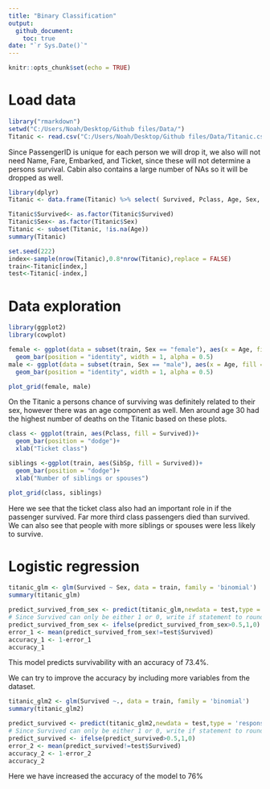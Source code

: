 ---
title: "Binary Classification"
output:
  github_document:
    toc: true
date: "`r Sys.Date()`"
---

```{r setup, include=FALSE}
knitr::opts_chunk$set(echo = TRUE)
```

# Load data

```{r}
library("rmarkdown")
setwd("C:/Users/Noah/Desktop/Github files/Data/")
Titanic <- read.csv("C:/Users/Noah/Desktop/Github files/Data/Titanic.csv")
```

Since PassengerID is unique for each person we will drop it, we also will not need Name, Fare, Embarked, and Ticket, since these will not determine a persons survival. Cabin also contains a large number of NAs so it will be dropped as well.

```{r}
library(dplyr)
Titanic <- data.frame(Titanic) %>% select( Survived, Pclass, Age, Sex, SibSp, Parch)
```

```{r}
Titanic$Survived<- as.factor(Titanic$Survived)
Titanic$Sex<- as.factor(Titanic$Sex)
Titanic <- subset(Titanic, !is.na(Age))
summary(Titanic)

set.seed(222)
index<-sample(nrow(Titanic),0.8*nrow(Titanic),replace = FALSE)
train<-Titanic[index,]
test<-Titanic[-index,]

```

# Data exploration

```{r}
library(ggplot2)
library(cowplot)

female <- ggplot(data = subset(train, Sex == "female"), aes(x = Age, fill = Survived))+
  geom_bar(position = "identity", width = 1, alpha = 0.5)
male <- ggplot(data = subset(train, Sex == "male"), aes(x = Age, fill = Survived))+
  geom_bar(position = "identity", width = 1, alpha = 0.5)

plot_grid(female, male)
```

On the Titanic a persons chance of surviving was definitely related to their sex, however there was an age component as well. Men around age 30 had the highest number of deaths on the Titanic based on these plots.

```{r}
class <- ggplot(train, aes(Pclass, fill = Survived))+
  geom_bar(position = "dodge")+
  xlab("Ticket class")

siblings <-ggplot(train, aes(SibSp, fill = Survived))+
  geom_bar(position = "dodge")+
  xlab("Number of siblings or spouses")

plot_grid(class, siblings)
```

Here we see that the ticket class also had an important role in if the passenger survived. Far more third class passengers died than survived. We can also see that people with more siblings or spouses were less likely to survive.

# Logistic regression

```{r}
titanic_glm <- glm(Survived ~ Sex, data = train, family = 'binomial')
summary(titanic_glm)
```

```{r}
predict_survived_from_sex <- predict(titanic_glm,newdata = test,type = 'response') 
# Since Survived can only be either 1 or 0, write if statement to round up of down the response
predict_survived_from_sex <- ifelse(predict_survived_from_sex>0.5,1,0)
error_1 <- mean(predict_survived_from_sex!=test$Survived)
accuracy_1 <- 1-error_1
accuracy_1
```

This model predicts survivability with an accuracy of 73.4%.

We can try to improve the accuracy by including more variables from the dataset.

```{r}
titanic_glm2 <- glm(Survived ~., data = train, family = 'binomial')
summary(titanic_glm2)
```

```{r}
predict_survived <- predict(titanic_glm2,newdata = test,type = 'response') 
# Since Survived can only be either 1 or 0, write if statement to round up of down the response
predict_survived <- ifelse(predict_survived>0.5,1,0)
error_2 <- mean(predict_survived!=test$Survived)
accuracy_2 <- 1-error_2
accuracy_2
```

Here we have increased the accuracy of the model to 76%
